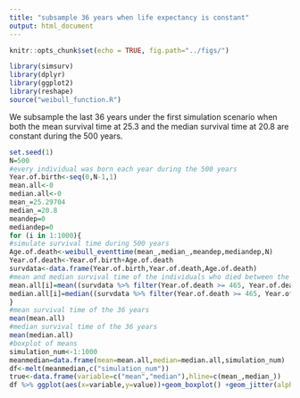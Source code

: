 ---
title: "subsample 36 years when life expectancy is constant"
output: html_document
---

```{r setup, include=FALSE}
knitr::opts_chunk$set(echo = TRUE, fig.path="../figs/")
```

```{r loadpackage,ehco=FALSE}
library(simsurv)
library(dplyr)
library(ggplot2)
library(reshape)
source("weibull_function.R")
```
We subsample the last 36 years under the first simulation scenario when both the mean survival time at 25.3 and the median survival time at 20.8 are constant during the 500 years.
```{r scenario1 36yrs,echo=TRUE}
set.seed(1)
N=500
#every individual was born each year during the 500 years
Year.of.birth<-seq(0,N-1,1)
mean.all<-0
median.all<-0
mean_=25.29704
median_=20.8
meandep=0
mediandep=0
for (i in 1:1000){
#simulate survival time during 500 years
Age.of.death<-weibull_eventtime(mean_,median_,meandep,mediandep,N)
Year.of.death<-Year.of.birth+Age.of.death
survdata<-data.frame(Year.of.birth,Year.of.death,Age.of.death)
#mean and median survival time of the individuals who died between the 466th year to the 500th year(36years)
mean.all[i]=mean((survdata %>% filter(Year.of.death >= 465, Year.of.death <= 500))[,"Age.of.death"])
median.all[i]=median((survdata %>% filter(Year.of.death >= 465, Year.of.death <= 500))[,"Age.of.death"])
}
#mean survival time of the 36 years
mean(mean.all)
#median survival time of the 36 years
mean(median.all)
#boxplot of means
simulation_num<-1:1000
meanmedian=data.frame(mean=mean.all,median=median.all,simulation_num)
df<-melt(meanmedian,c("simulation_num"))
true<-data.frame(variable=c("mean","median"),hline=c(mean_,median_))
df %>% ggplot(aes(x=variable,y=value))+geom_boxplot() +geom_jitter(alpha=0.1,position = position_jitter(width = 0.3,seed=1))+stat_summary(fun.y = "mean", geom = "point", colour = "#000000", size = 2)+ stat_summary(fun.y="mean", colour="#000000", geom="text", vjust=-0.7,size=4, aes( label=round(..y.., digits=1)))+geom_errorbar(data=true,aes(y=NULL,ymax=hline,ymin=hline),linetype="dashed",color=c("#0072B2","#D55E00"),position=position_dodge())+geom_text(aes(1,mean_-0.6),label=round(mean_,digits=2),size=4,color=c("#0072B2"))+geom_text(aes(2,median_-0.6),label=round(median_,digits=2),size=4,color="#D55E00")+xlab("Statistics")+ylab("Value")+theme_bw(base_size = 18,base_family = "")
```
